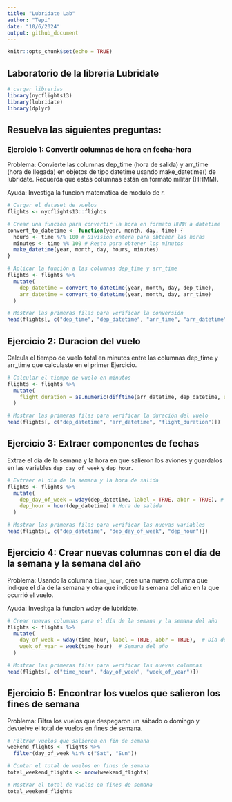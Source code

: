 ```yaml
---
title: "Lubridate Lab"
author: "Tepi"
date: "10/6/2024"
output: github_document
---
```


```r
knitr::opts_chunk$set(echo = TRUE)
```

## Laboratorio de la libreria Lubridate

```r
# cargar librerias
library(nycflights13)
library(lubridate)
library(dplyr)
```

## Resuelva las siguientes preguntas: 

### Ejercicio 1: Convertir columnas de hora en fecha-hora

Problema: Convierte las columnas dep_time (hora de salida) y arr_time (hora de llegada) en objetos de tipo datetime usando make_datetime() de lubridate. Recuerda que estas columnas están en formato militar (HHMM).

Ayuda: Investiga la funcion matematica de modulo de r.

```r
# Cargar el dataset de vuelos
flights <- nycflights13::flights

# Crear una función para convertir la hora en formato HHMM a datetime
convert_to_datetime <- function(year, month, day, time) {
  hours <- time %/% 100 # División entera para obtener las horas
  minutes <- time %% 100 # Resto para obtener los minutos
  make_datetime(year, month, day, hours, minutes)
}

# Aplicar la función a las columnas dep_time y arr_time
flights <- flights %>%
  mutate(
    dep_datetime = convert_to_datetime(year, month, day, dep_time),
    arr_datetime = convert_to_datetime(year, month, day, arr_time)
  )

# Mostrar las primeras filas para verificar la conversión
head(flights[, c("dep_time", "dep_datetime", "arr_time", "arr_datetime")])

```




## Ejercicio 2: Duracion del vuelo

Calcula el tiempo de vuelo total en minutos entre las columnas dep_time y arr_time que calculaste en el primer Ejercicio.

```r
# Calcular el tiempo de vuelo en minutos
flights <- flights %>%
  mutate(
    flight_duration = as.numeric(difftime(arr_datetime, dep_datetime, units = "mins"))
  )

# Mostrar las primeras filas para verificar la duración del vuelo
head(flights[, c("dep_datetime", "arr_datetime", "flight_duration")])
```


## Ejercicio 3: Extraer componentes de fechas

Extrae el dia de la semana y la hora en que salieron los aviones y guardalos en las variables `dep_day_of_week` y `dep_hour`.

```r
# Extraer el día de la semana y la hora de salida
flights <- flights %>%
  mutate(
    dep_day_of_week = wday(dep_datetime, label = TRUE, abbr = TRUE), # Día de la semana
    dep_hour = hour(dep_datetime) # Hora de salida
  )

# Mostrar las primeras filas para verificar las nuevas variables
head(flights[, c("dep_datetime", "dep_day_of_week", "dep_hour")])
```

## Ejercicio 4: Crear nuevas columnas con el día de la semana y la semana del año

Problema: Usando la columna `time_hour`, crea una nueva columna que indique el día de la semana y otra que indique la semana del año en la que ocurrió el vuelo.

Ayuda: Invesitga la funcion wday de lubridate.

```r
# Crear nuevas columnas para el día de la semana y la semana del año
flights <- flights %>%
  mutate(
    day_of_week = wday(time_hour, label = TRUE, abbr = TRUE),  # Día de la semana
    week_of_year = week(time_hour)  # Semana del año
  )

# Mostrar las primeras filas para verificar las nuevas columnas
head(flights[, c("time_hour", "day_of_week", "week_of_year")])
```

## Ejercicio 5: Encontrar los vuelos que salieron los fines de semana

Problema: Filtra los vuelos que despegaron un sábado o domingo y devuelve el total de vuelos en fines de semana.

```r
# Filtrar vuelos que salieron en fin de semana
weekend_flights <- flights %>%
  filter(day_of_week %in% c("Sat", "Sun"))

# Contar el total de vuelos en fines de semana
total_weekend_flights <- nrow(weekend_flights)

# Mostrar el total de vuelos en fines de semana
total_weekend_flights
```



